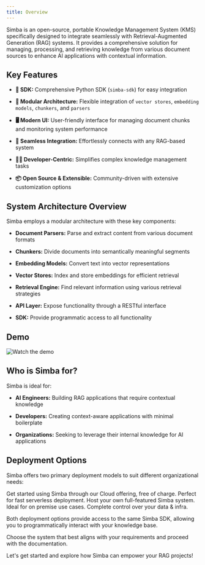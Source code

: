 ```yaml
---
title: Overview
---
```


Simba is an open-source, portable Knowledge Management System (KMS) specifically designed to integrate seamlessly with Retrieval-Augmented Generation (RAG) systems. It provides a comprehensive solution for managing, processing, and retrieving knowledge from various document sources to enhance AI applications with contextual information.

## Key Features

* **🔌 SDK:** Comprehensive Python SDK (`simba-sdk`) for easy integration

* **🧩 Modular Architecture:** Flexible integration of `vector stores`, `embedding models`, `chunkers`, and `parsers`

* **🖥️ Modern UI:** User-friendly interface for managing document chunks and monitoring system performance

* **🔗 Seamless Integration:** Effortlessly connects with any RAG-based system

* **👨‍💻 Developer-Centric:** Simplifies complex knowledge management tasks

* **📦 Open Source & Extensible:** Community-driven with extensive customization options

## System Architecture Overview

Simba employs a modular architecture with these key components:

* **Document Parsers:** Parse and extract content from various document formats

* **Chunkers:** Divide documents into semantically meaningful segments

* **Embedding Models:** Convert text into vector representations

* **Vector Stores:** Index and store embeddings for efficient retrieval

* **Retrieval Engine:** Find relevant information using various retrieval strategies

* **API Layer:** Expose functionality through a RESTful interface

* **SDK:** Provide programmatic access to all functionality

## Demo

![Watch the demo](/assets/demo.gif)

## Who is Simba for?

Simba is ideal for:

* **AI Engineers:** Building RAG applications that require contextual knowledge

* **Developers:** Creating context-aware applications with minimal boilerplate

* **Organizations:** Seeking to leverage their internal knowledge for AI applications

## Deployment Options

Simba offers two primary deployment models to suit different organizational needs:

<CardGroup cols={2}>
  <Card title="Cloud" icon="cloud" iconType="solid" href="/getting-started/cloud">
    Get started using Simba through our Cloud offering, free of charge.
    Perfect for fast serverless deployment.
  </Card>

  <Card title="Self Hosted" icon="server" iconType="solid" href="/getting-started/self-hosted">
    Host your own full-featured Simba system. Ideal for on premise use cases.
    Complete control over your data & infra.
  </Card>
</CardGroup>

Both deployment options provide access to the same Simba SDK, allowing you to programmatically interact with your knowledge base.

Choose the system that best aligns with your requirements and proceed with the documentation.

Let's get started and explore how Simba can empower your RAG projects!